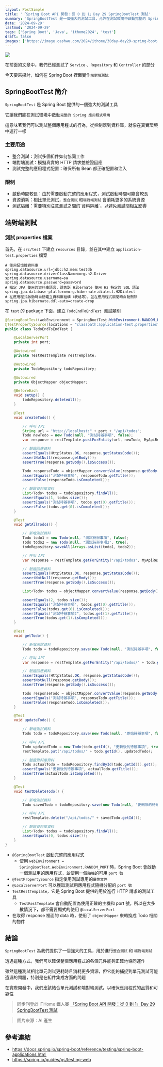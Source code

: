 ```yaml
---
layout: PostSimple
title: '「Spring Boot API 開發：從 0 到 1」Day 29 SpringBootTest 測試'
summary: 'SpringBootTest 是一個強大的測試工具，允許在測試環境中啟動完整的 Spring 應用程式，進行整合測試和 EndtoEnd 測試。本文介紹如何為應用程式實作 end-to-end 測試，包括設置測試 properties 文件、撰寫測試類別，並使用 TestRestTemplate 進行 HTTP 請求和驗證回應。通過這種測試方法，可以確保應用程式的各個組件正確協同工作，儘管相比單元測試更耗時和資源，但能捕捉到單元測試可能遺漏的問題，特別是在組件整合方面'
date: '2024-09-29'
lastmod: '2024-09-29'
tags: ['Spring Boot', 'Java', 'ithome2024', 'test']
draft: false
images: ['https://image.cashwu.com/2024/ithome/30day-day29-spring-boot-springboottest/cover.webp']
---
```


![](https://image.cashwu.com/2024/ithome/30day-day29-spring-boot-springboottest/cover.webp)

在前面的文章中，我們已經測試了 `Service` 、`Repository` 和 `Controller` 的部分

今天要來探討，如何在 Spring Boot 裡面實作`端對端測試`

## SpringBootTest 簡介

`SpringBootTest` 是 Spring Boot 提供的一個強大的測試工具

它讓我們能在測試環境中啟動`完整的 Spring 應用程式環境`

這意味著我們可以測試整個應用程式的行為，從控制器到資料庫，就像在真實環境中運行一樣

### 主要用途

- 整合測試：測試多個組件如何協同工作
- 端對端測試：模擬真實的 HTTP 請求並驗證回應
- 測試完整的應用程式配置：確保所有 Bean 都正確配置和注入

### 限制

- 啟動時間較長：由於需要啟動完整的應用程式，測試啟動時間可能會較長
- 資源消耗：相比單元測試，`整合測試` 和`端對端測試` 會消耗更多的系統資源
- 測試隔離：需要特別注意測試之間的\`資料隔離\`，以避免測試間相互影響

## 端對端測試

### 測試 properties 檔案

首先，在 `src/test` 下建立 `resources` 目錄，並在其中建立 `application-test.properties` 檔案

```properties
# 使用記憶體資料庫
spring.datasource.url=jdbc:h2:mem:testdb
spring.datasource.driverClassName=org.h2.Driver
spring.datasource.username=sa
spring.datasource.password=password
# 指定 JPA 使用的資料庫語言，這告訴 Hibernate 使用 H2 特定的 SQL 語法
spring.jpa.database-platform=org.hibernate.dialect.H2Dialect
# 在應用程式啟動時自動建立資料庫結構（表格等），並在應用程式關閉時自動刪除
spring.jpa.hibernate.ddl-auto=create-drop
```

在 `test` 的 package 下面，建立 `TodoEndToEndTest`  測試類別

```java
@SpringBootTest(webEnvironment = SpringBootTest.WebEnvironment.RANDOM_PORT)
@TestPropertySource(locations = "classpath:application-test.properties")
public class TodoEndToEndTest {

    @LocalServerPort
    private int port;

    @Autowired
    private TestRestTemplate restTemplate;

    @Autowired
    private TodoRepository todoRepository;

    @Autowired
    private ObjectMapper objectMapper;

    @BeforeEach
    void setUp() {
        todoRepository.deleteAll();
    }

    @Test
    void createTodo() {

        // 呼叫 API
        String url = "http://localhost:" + port + "/api/todos";
        Todo newTodo = new Todo(null, "測試待辦事項", false);
        var response = restTemplate.postForEntity(url, newTodo, MyApiResponse.class);

        // 驗證回應資料
        assertEquals(HttpStatus.OK, response.getStatusCode());
        assertNotNull(response.getBody());
        assertTrue(response.getBody().isSuccess());

        Todo responseTodo = objectMapper.convertValue(response.getBody().getData(), new TypeReference<>() {});
        assertEquals("測試待辦事項", responseTodo.getTitle());
        assertFalse(responseTodo.isCompleted());

        // 驗證資料庫資料
        List<Todo> todos = todoRepository.findAll();
        assertEquals(1, todos.size());
        assertEquals("測試待辦事項", todos.get(0).getTitle());
        assertFalse(todos.get(0).isCompleted());
    }

    @Test
    void getAllTodos() {

        // 新增測試資料
        Todo todo1 = new Todo(null, "測試待辦事項", false);
        Todo todo2 = new Todo(null, "測試待辦事項2", true);
        todoRepository.saveAll(Arrays.asList(todo1, todo2));

        // 呼叫 API
        var response = restTemplate.getForEntity("/api/todos", MyApiResponse.class);

        // 驗證回應資料
        assertEquals(HttpStatus.OK, response.getStatusCode());
        assertNotNull(response.getBody());
        assertTrue(response.getBody().isSuccess());

        List<Todo> todos = objectMapper.convertValue(response.getBody().getData(), new TypeReference<>() {});

        assertEquals(2, todos.size());
        assertEquals("測試待辦事項", todos.get(0).getTitle());
        assertFalse(todos.get(0).isCompleted());
        assertEquals("測試待辦事項2", todos.get(1).getTitle());
        assertTrue(todos.get(1).isCompleted());
    }

    @Test
    void getTodo() {

        // 新增測試資料
        Todo todo = todoRepository.save(new Todo(null, "測試待辦事項", false));

        // 呼叫 API
        var response = restTemplate.getForEntity("/api/todos/" + todo.getId(), MyApiResponse.class);

        // 驗證回應資料
        assertEquals(HttpStatus.OK, response.getStatusCode());
        assertNotNull(response.getBody());
        assertTrue(response.getBody().isSuccess());

        Todo responseTodo = objectMapper.convertValue(response.getBody().getData(), new TypeReference<>() {});
        assertEquals("測試待辦事項", responseTodo.getTitle());
        assertFalse(responseTodo.isCompleted());
    }

    @Test
    void updateTodo() {

        // 新增測試資料
        Todo todo = todoRepository.save(new Todo(null, "原始待辦事項", false));

        // 呼叫 API
        Todo updatedTodo = new Todo(todo.getId(), "更新後的待辦事項", true);
        restTemplate.put("/api/todos/" + todo.getId(), updatedTodo);

        // 驗證資料庫資料
        Todo actualTodo = todoRepository.findById(todo.getId()).get();
        assertEquals("更新後的待辦事項", actualTodo.getTitle());
        assertTrue(actualTodo.isCompleted());
    }

    @Test
    void testDeleteTodo() {

        // 新增測試資料
        Todo savedTodo = todoRepository.save(new Todo(null, "要刪除的待辦事項", false));

        // 呼叫 API
        restTemplate.delete("/api/todos/" + savedTodo.getId());

        // 驗證資料庫資料
        List<Todo> todos = todoRepository.findAll();
        assertEquals(0, todos.size());
    }
}
```

- `@SpringBootTest` 啟動完整的應用程式
  - 使用 `webEnvironment = SpringBootTest.WebEnvironment.RANDOM_PORT` 時，Spring Boot 會啟動一個測試用的應用程式，並使用一個`隨機`的可用 `port 號`
- `@TestPropertySource` 指定使用測試專用的`屬性文件`
- `@LocalServerPort` 可以獲取測試用應用程式隨機分配的 `port 號`
- `TestRestTemplate`，它是 Spring Boot 提供的用於進行 HTTP 請求的測試工具
  - `TestRestTemplate` 會自動配置為使用正確的主機和 port 號，所以在大多數情況下，都不需要顯式的使用 `@LocalServerPort`
- 在取得 response 裡面的 data 時，使用了 `objectMapper` 來轉換成 Todo 相關的物件

## 結論

`SpringBootTest` 為我們提供了一個強大的工具，用於進行`整合測試` 和 `端對端測試`

透過這種方式，我們可以確保整個應用程式的各個元件能夠正確地協同運作

雖然這種測試相比單元測試更耗時且消耗更多資源，但它能夠捕捉到單元測試可能遺漏的問題，特別是在組件集成方面的問題

在實際開發中，我們應該結合單元測試和端對端測試，以確保應用程式的品質和可靠性

> 同步刊登於 iTHome 鐵人賽 [「Spring Boot API 開發：從 0 到 1」Day 29 SpringBootTest 測試](https://ithelp.ithome.com.tw/articles/10349201)

> 圖片來源：AI 產生

## 參考連結

- https://docs.spring.io/spring-boot/reference/testing/spring-boot-applications.html
- https://spring.io/guides/gs/testing-web

